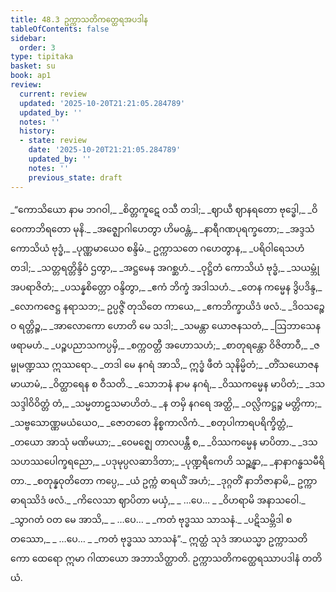 ```yaml
---
title: 48.3 ဥက္ကာသတိကတ္ထေရအပဒါန
tableOfContents: false
sidebar:
  order: 3
type: tipitaka
basket: su
book: ap1
review:
  current: review
  updated: '2025-10-20T21:21:05.284789'
  updated_by: ''
  notes: ''
  history:
  - state: review
    date: '2025-10-20T21:21:05.284789'
    updated_by: ''
    notes: ''
    previous_state: draft
---
```



<DynamicBreadcrumb />


<ReviewStatus review={frontmatter.review} showDetails={true} />

<HypothesisAnnotation frontmatter={frontmatter} />

<Division number="30" book="ap1" e="ch" v="20" p="431">

<Paragraph number="6099" type="verses" book="ap1">
_“ကောသိယော နာမ ဘဂဝါ,_  
_စိတ္တကူဋေ ဝသီ တဒါ;_  
_ဈာယီ ဈာနရတော ဗုဒ္ဓေါ,_  
_ဝိဝေကာဘိရတော မုနိ._  

</Paragraph>

</Division>
<Division number="31" book="ap1" e="ch" v="20" p="431">

<Paragraph number="6100" type="verses" book="ap1">
_အဇ္ဈောဂါဟေတွာ ဟိမဝန္တံ,_  
_နာရီဂဏပုရက္ခတော;_  
_အဒ္ဒသံ ကောသိယံ ဗုဒ္ဓံ,_  
_ပုဏ္ဏမာယေဝ စန္ဒိမံ._  

</Paragraph>

</Division>
<Division number="32" book="ap1" e="ch" v="20" p="431">

<Paragraph number="6101" type="verses" book="ap1">
ဥက္ကာသတေ ဂဟေတွာန,_  
_ပရိဝါရေသဟံ တဒါ;_  
_သတ္တရတ္တိန္ဒိဝံ ဌတွာ,_  
_အဋ္ဌမေန အဂစ္ဆဟံ._  

</Paragraph>

</Division>
<Division number="33" book="ap1" e="ch" v="20" p="431">

<Paragraph number="6102" type="verses" book="ap1">
_ဝုဋ္ဌိတံ ကောသိယံ ဗုဒ္ဓံ,_  
_သယမ္ဘုံ အပရာဇိတံ;_  
_ပသန္နစိတ္တော ဝန္ဒိတွာ,_  
_ဧကံ ဘိက္ခံ အဒါသဟံ._  

</Paragraph>

</Division>
<Division number="34" book="ap1" e="ch" v="20" p="432">

<Paragraph number="6103" type="verses" book="ap1">
_တေန ကမ္မေန ဒွိပဒိန္ဒ,_  
_လောကဇေဋ္ဌ နရာသဘ;_  
ဥပ္ပဇ္ဇိံ တုသိတေ ကာယေ,_  
_ဧကဘိက္ခာယိဒံ ဖလံ._  

</Paragraph>

</Division>
<Division number="35" book="ap1" e="ch" v="20" p="432">

<Paragraph number="6104" type="verses" book="ap1">
_ဒိဝသဉ္စေဝ ရတ္တိဉ္စ,_  
_အာလောကော ဟောတိ မေ သဒါ;_  
_သမန္တာ ယောဇနသတံ,_  
_ဩဘာသေန ဖရာမဟံ._  

</Paragraph>

</Division>
<Division number="36" book="ap1" e="ch" v="20" p="432">

<Paragraph number="6105" type="verses" book="ap1">
_ပဉ္စပညာသကပ္ပမှိ,_  
_စက္ကဝတ္တီ အဟောသဟံ;_  
_စာတုရန္တော ဝိဇိတာဝီ,_  
_ဇမ္ဗုမဏ္ဍဿ ဣဿရော._  

</Paragraph>

</Division>
<Division number="37" book="ap1" e="ch" v="20" p="432">

<Paragraph number="6106" type="verses" book="ap1">
_တဒါ မေ နဂရံ အာသိ,_  
ဣဒ္ဓံ ဖီတံ သုနိမ္မိတံ;_  
_တိံသယောဇနမာယာမံ,_  
_ဝိတ္ထာရေန စ ဝီသတိ._  

</Paragraph>

</Division>
<Division number="38" book="ap1" e="ch" v="20" p="432">

<Paragraph number="6107" type="verses" book="ap1">
_သောဘနံ နာမ နဂရံ,_  
_ဝိဿကမ္မေန မာပိတံ;_  
_ဒသသဒ္ဒါဝိဝိတ္တံ တံ,_  
_သမ္မတာဠသမာဟိတံ._  

</Paragraph>

</Division>
<Division number="39" book="ap1" e="ch" v="20" p="432">

<Paragraph number="6108" type="verses" book="ap1">
_န တမှိ နဂရေ အတ္ထိ,_  
_ဝလ္လိကဋ္ဌဉ္စ မတ္တိကာ;_  
_သဗ္ဗသောဏ္ဏမယံယေဝ,_  
_ဇောတတေ နိစ္စကာလိကံ._  

</Paragraph>

</Division>
<Division number="40" book="ap1" e="ch" v="20" p="432">

<Paragraph number="6109" type="verses" book="ap1">
_စတုပါကာရပရိက္ခိတ္တံ,_  
_တယော အာသုံ မဏိမယာ;_  
_ဝေမဇ္ဈေ တာလပန္တီ စ,_  
_ဝိဿကမ္မေန မာပိတာ._  

</Paragraph>

</Division>
<Division number="41" book="ap1" e="ch" v="20" p="432">

<Paragraph number="6110" type="verses" book="ap1">
_ဒသသဟဿပေါက္ခရညော,_  
_ပဒုမုပ္ပလဆာဒိတာ;_  
_ပုဏ္ဍရီကေဟိ သဉ္ဆန္နာ,_  
_နာနာဂန္ဓသမီရိတာ._  

</Paragraph>

</Division>
<Division number="42" book="ap1" e="ch" v="20" p="432">

<Paragraph number="6111" type="verses" book="ap1">
_စတုန္နဝုတိတော ကပ္ပေ,_  
_ယံ ဥက္ကံ ဓာရယိံ အဟံ;_  
_ဒုဂ္ဂတိံ နာဘိဇာနာမိ,_  
ဥက္ကာဓာရဿိဒံ ဖလံ._  

</Paragraph>

</Division>
<Division number="43" book="ap1" e="ch" v="20" p="432">

<Paragraph number="6112" type="verses" book="ap1">
_ကိလေသာ ဈာပိတာ မယှံ,_  
_ …ပေ… _  
_ဝိဟရာမိ အနာသဝေါ._  

</Paragraph>

</Division>
<Division number="44" book="ap1" e="ch" v="20" p="432">

<Paragraph number="6113" type="verses" book="ap1">
_သွာဂတံ ဝတ မေ အာသိ,_  
_ …ပေ… _  
_ကတံ ဗုဒ္ဓဿ သာသနံ._  

</Paragraph>

</Division>
<Division number="45" book="ap1" e="ch" v="20" p="432">

<Paragraph number="6114" type="verses" book="ap1">
_ပဋိသမ္ဘိဒါ စတဿော,_  
_ …ပေ… _  
_ကတံ ဗုဒ္ဓဿ သာသနံ”._  

</Paragraph>

<Paragraph number="6115" book="ap1">
ဣတ္ထံ သုဒံ အာယသ္မာ ဥက္ကာသတိကော ထေရော ဣမာ ဂါထာယော အဘာသိတ္ထာတိ.

</Paragraph>
</Division>

<Paragraph number="6116" type="center" book="ap1">
ဥက္ကာသတိကတ္ထေရဿာပဒါနံ တတိယံ.
</Paragraph>